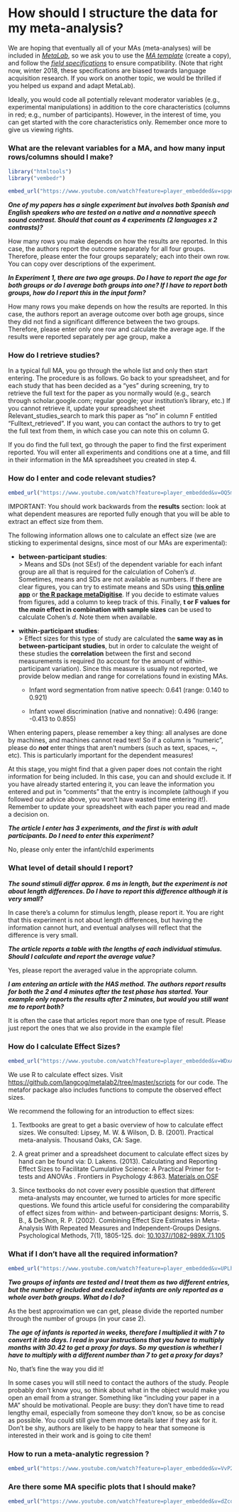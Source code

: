 How should I structure the data for my meta-analysis?
==============================

We are hoping that eventually all of your MAs (meta-analyses) will be included in
[*MetaLab*](.), so we ask you to use the [*MA
template*](https://docs.google.com/spreadsheets/d/12Y_2BcFSu48t0F8a_xrY1Ro2fJoCIV1h8O627WNcrjY/edit?usp=sharing)
(create a copy), and follow the [*field specifications*](/documentation.html#field_specs) to ensure compatibility. (Note that right now, winter 2018, these specifications are biased towards language acquisition research. If you work on another topic, we would be thrilled if you helped us expand and adapt MetaLab).

Ideally, you would code all potentially relevant moderator variables
(e.g., experimental manipulations) in addition to the core
characteristics (columns in red; e.g., number of participants). However, in the interest
of time, you can get started with the core characteristics only.
Remember once more to give us viewing rights.

### What are the relevant variables for a MA, and how many input rows/columns should I make?
```r
library("htmltools")
library("vembedr")
```

```r
embed_url("https://www.youtube.com/watch?feature=player_embedded&v=spge3nZqCng")
```

***One of my papers has a single experiment but involves both Spanish and English speakers who are tested on a native and a nonnative speech sound contrast. Should that count as 4 experiments (2 languages x 2 contrasts)?***

How many rows you make depends on how the results are reported. In this case, the authors report the outcome separately for all four groups. Therefore, please enter the four groups separately; each into their own row. You can copy over descriptions of the experiment. 

***In Experiment 1, there are two age groups. Do I have to report the age for both groups or do I average both groups into one? If I have to report both groups, how do I report this in the input form?***

How many rows you make depends on how the results are reported. In this case, the authors report an average outcome over both age groups, since they did not find a significant difference between the two groups. Therefore, please enter only one row and calculate the average age. If the results were reported separately per age group, make a 

### How do I retrieve studies?

In a typical full MA, you go through the whole list and only then start
entering. The procedure is as follows. Go back to your spreadsheet, and
for each study that has been decided as a “yes” during screening, try to
retrieve the full text for the paper as you normally would (e.g., search
through scholar.google.com; regular google; your institution’s library,
etc.) If you cannot retrieve it, update your spreadsheet sheet
Relevant\_studies\_search to mark this paper as “no” in column F
entitled “Fulltext\_retrieved”. If you want, you can contact the authors
to try to get the full text from them, in which case you can note this
on column G.

If you do find the full text, go through the paper to find the first
experiment reported. You will enter all experiments and conditions one
at a time, and fill in their information in the MA spreadsheet you
created in step 4.

### How do I enter and code relevant studies?
```r
embed_url("https://www.youtube.com/watch?feature=player_embedded&v=OQ5m5YZE57M")
```

IMPORTANT: You should work backwards from the **results** section: look
at what dependent measures are reported fully enough that you will be
able to extract an effect size from them. 

The following information
allows one to calculate an effect size (we are sticking to experimental
designs, since most of our MAs are experimental):

-   **between-participant studies**:   
    > Means and SDs (not SEs!) of the dependent variable for each infant group are all that is required for the calculation of Cohen's *d*. Sometimes, means and SDs are not available as numbers. If there are clear figures, you can try to estimate means and SDs using [**this online app**](http://arohatgi.info/WebPlotDigitizer/) or [**the R package metaDigitise**](https://besjournals.onlinelibrary.wiley.com/doi/full/10.1111/2041-210X.13118). If you decide to estimate values from figures, add a column to keep track of this. Finally, **t or F values for the *main* effect in combination with sample sizes** can be used to calculate Cohen's *d*. Note them when available.

-   **within-participant studies**:    
    > Effect sizes for this type of study are calculated the **same way as in between-participant studies**, but in order to calculate the weight of these studies the **correlation** between the first and second measurements is required (to account for the amount of within-participant variation). Since this measure is usually not reported, we provide below median and range for correlations found in existing MAs.

    -   Infant word segmentation from native speech: 0.641 (range: 0.140 to 0.921)

    -   Infant vowel discrimination (native and nonnative): 0.496 (range: -0.413 to 0.855)

When entering papers, please remember a key thing: all analyses are done
by machines, and machines cannot read text! So if a column is “numeric”,
please do ***not*** enter things that aren’t numbers (such as text,
spaces, \~, etc). This is particularly important for the dependent
measures!

At this stage, you might find that a given paper does not contain the
right information for being included. In this case, you can and should
exclude it. If you have already started entering it, you can leave the
information you entered and put in “comments” that the entry is
incomplete (although if you followed our advice above, you won’t have
wasted time entering it!). Remember to update your spreadsheet with each
paper you read and made a decision on.


***The article I enter has 3 experiments, and the first is with adult participants. Do I need to enter this experiment?***

No, please only enter the infant/child experiments

### What level of detail should I report?
***The sound stimuli differ approx. 6 ms in length, but the experiment is not about length differences. Do I have to report this difference although it is very small?***

In case there’s a column for stimulus length, please report it. You are right that this experiment is not about length differences, but having the information cannot hurt, and eventual analyses will reflect that the difference is very small.

***The article reports a table with the lengths of each individual stimulus. Should I calculate and report the average value?***

Yes, please report the averaged value in the appropriate column. 

***I am entering an article with the HAS method. The authors report results for both the 2 and 4 minutes after the test phase has started. Your example only reports the results after 2 minutes, but would you still want me to report both?***

It is often the case that articles report more than one type of result. Please just report the ones that we also provide in the example file!


### How do I calculate Effect Sizes?

```r
embed_url("https://www.youtube.com/watch?feature=player_embedded&v=WDxA8TfU1sk")
```

We use R to calculate effect sizes. Visit <https://github.com/langcog/metalab2/tree/master/scripts> for our code.
The metafor package also includes functions to compute the observed effect sizes.

We recommend the following for an introduction to effect sizes:

1. Textbooks are great to get a basic overview of how to calculate
effect sizes. We consulted: Lipsey, M. W. & Wilson, D. B. (2001).
Practical meta-analysis. Thousand Oaks, CA: Sage.

2. A great primer and a spreadsheet document to calculate effect sizes
by hand can be found via: D. Lakens. (2013). Calculating and Reporting
Effect Sizes to Facilitate Cumulative Science: A Practical Primer for
t-tests and ANOVAs . Frontiers in Psychology 4:863. [Materials on OSF](https://osf.io/ixgcd/files/)

3. Since textbooks do not cover every possible question that different
meta-analysts may encounter, we turned to articles for more specific
questions. We found this article useful for considering the
comparability of effect sizes from within- and between-participant
designs: Morris, S. B., & DeShon, R. P. (2002). Combining Effect Size
Estimates in Meta-Analysis With Repeated Measures and Independent-Groups
Designs. Psychological Methods, 7(1), 1805-125. doi:
[10.1037//1082-989X.7.1.105
](http://dx.doi.org/10.1037//1082-989X.7.1.105)


### What if I don’t have all the required information?
```r
embed_url("https://www.youtube.com/watch?feature=player_embedded&v=UPLhl32YBU4")
```

***Two groups of infants are tested and I treat them as two different entries, but the number of included and excluded infants are only reported as a whole over both groups. What do I do?***

As the best approximation we can get, please divide the reported number through the number of groups (in your case 2). 

***The age of infants is reported in weeks, therefore I multiplied it with 7 to convert it into days. I read in your instructions that you have to multiply months with 30.42 to get a proxy for days. So my question is whether I have to multiply with a different number than 7 to get a proxy for days?***

No, that's fine the way you did it!

In some cases you will still need to contact the authors of the study. People probably don’t know you, so think about what in the object would make you open an email from a stranger. Something like “including your paper in a MA” should be motivational. People are busy: they don’t have time to read lengthy email, especially from someone they don’t know, so be as concise as possible. You could still give them more details later if they ask for it. Don’t be shy, authors are likely to be happy to hear that someone is interested in their work and is going to cite them!

### How to run a meta-analytic regression ?
```r
embed_url("https://www.youtube.com/watch?feature=player_embedded&v=VvP2DMLCRjU")
```

### Are there some MA specific plots that I should make?
```r
embed_url("https://www.youtube.com/watch?feature=player_embedded&v=dZcqEKFLH6I")
```

